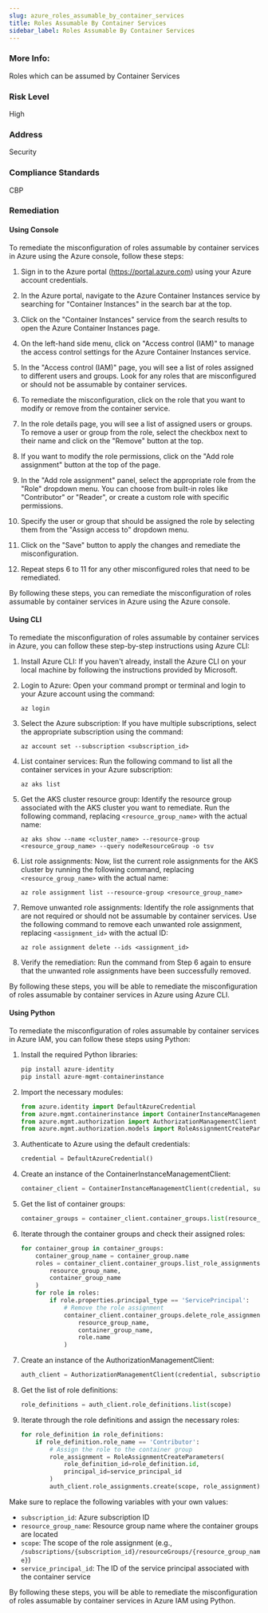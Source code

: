 ```yaml
---
slug: azure_roles_assumable_by_container_services
title: Roles Assumable By Container Services
sidebar_label: Roles Assumable By Container Services
---
```


### More Info:

Roles which can be assumed by Container Services

### Risk Level

High

### Address

Security

### Compliance Standards

CBP
### Remediation

#### Using Console

To remediate the misconfiguration of roles assumable by container services in Azure using the Azure console, follow these steps:

1. Sign in to the Azure portal (https://portal.azure.com) using your Azure account credentials.

2. In the Azure portal, navigate to the Azure Container Instances service by searching for "Container Instances" in the search bar at the top.

3. Click on the "Container Instances" service from the search results to open the Azure Container Instances page.

4. On the left-hand side menu, click on "Access control (IAM)" to manage the access control settings for the Azure Container Instances service.

5. In the "Access control (IAM)" page, you will see a list of roles assigned to different users and groups. Look for any roles that are misconfigured or should not be assumable by container services.

6. To remediate the misconfiguration, click on the role that you want to modify or remove from the container service.

7. In the role details page, you will see a list of assigned users or groups. To remove a user or group from the role, select the checkbox next to their name and click on the "Remove" button at the top.

8. If you want to modify the role permissions, click on the "Add role assignment" button at the top of the page.

9. In the "Add role assignment" panel, select the appropriate role from the "Role" dropdown menu. You can choose from built-in roles like "Contributor" or "Reader", or create a custom role with specific permissions.

10. Specify the user or group that should be assigned the role by selecting them from the "Assign access to" dropdown menu.

11. Click on the "Save" button to apply the changes and remediate the misconfiguration.

12. Repeat steps 6 to 11 for any other misconfigured roles that need to be remediated.

By following these steps, you can remediate the misconfiguration of roles assumable by container services in Azure using the Azure console.

#### Using CLI

To remediate the misconfiguration of roles assumable by container services in Azure, you can follow these step-by-step instructions using Azure CLI:

1. Install Azure CLI: If you haven't already, install the Azure CLI on your local machine by following the instructions provided by Microsoft.

2. Login to Azure: Open your command prompt or terminal and login to your Azure account using the command:
   ```
   az login
   ```

3. Select the Azure subscription: If you have multiple subscriptions, select the appropriate subscription using the command:
   ```
   az account set --subscription <subscription_id>
   ```

4. List container services: Run the following command to list all the container services in your Azure subscription:
   ```
   az aks list
   ```

5. Get the AKS cluster resource group: Identify the resource group associated with the AKS cluster you want to remediate. Run the following command, replacing `<resource_group_name>` with the actual name:
   ```
   az aks show --name <cluster_name> --resource-group <resource_group_name> --query nodeResourceGroup -o tsv
   ```

6. List role assignments: Now, list the current role assignments for the AKS cluster by running the following command, replacing `<resource_group_name>` with the actual name:
   ```
   az role assignment list --resource-group <resource_group_name>
   ```

7. Remove unwanted role assignments: Identify the role assignments that are not required or should not be assumable by container services. Use the following command to remove each unwanted role assignment, replacing `<assignment_id>` with the actual ID:
   ```
   az role assignment delete --ids <assignment_id>
   ```

8. Verify the remediation: Run the command from Step 6 again to ensure that the unwanted role assignments have been successfully removed.

By following these steps, you will be able to remediate the misconfiguration of roles assumable by container services in Azure using Azure CLI.

#### Using Python

To remediate the misconfiguration of roles assumable by container services in Azure IAM, you can follow these steps using Python:

1. Install the required Python libraries:
   ```python
   pip install azure-identity
   pip install azure-mgmt-containerinstance
   ```

2. Import the necessary modules:
   ```python
   from azure.identity import DefaultAzureCredential
   from azure.mgmt.containerinstance import ContainerInstanceManagementClient
   from azure.mgmt.authorization import AuthorizationManagementClient
   from azure.mgmt.authorization.models import RoleAssignmentCreateParameters
   ```

3. Authenticate to Azure using the default credentials:
   ```python
   credential = DefaultAzureCredential()
   ```

4. Create an instance of the ContainerInstanceManagementClient:
   ```python
   container_client = ContainerInstanceManagementClient(credential, subscription_id)
   ```

5. Get the list of container groups:
   ```python
   container_groups = container_client.container_groups.list(resource_group_name)
   ```

6. Iterate through the container groups and check their assigned roles:
   ```python
   for container_group in container_groups:
       container_group_name = container_group.name
       roles = container_client.container_groups.list_role_assignments(
           resource_group_name,
           container_group_name
       )
       for role in roles:
           if role.properties.principal_type == 'ServicePrincipal':
               # Remove the role assignment
               container_client.container_groups.delete_role_assignment(
                   resource_group_name,
                   container_group_name,
                   role.name
               )
   ```

7. Create an instance of the AuthorizationManagementClient:
   ```python
   auth_client = AuthorizationManagementClient(credential, subscription_id)
   ```

8. Get the list of role definitions:
   ```python
   role_definitions = auth_client.role_definitions.list(scope)
   ```

9. Iterate through the role definitions and assign the necessary roles:
   ```python
   for role_definition in role_definitions:
       if role_definition.role_name == 'Contributor':
           # Assign the role to the container group
           role_assignment = RoleAssignmentCreateParameters(
               role_definition_id=role_definition.id,
               principal_id=service_principal_id
           )
           auth_client.role_assignments.create(scope, role_assignment)
   ```

Make sure to replace the following variables with your own values:
- `subscription_id`: Azure subscription ID
- `resource_group_name`: Resource group name where the container groups are located
- `scope`: The scope of the role assignment (e.g., `/subscriptions/{subscription_id}/resourceGroups/{resource_group_name}`)
- `service_principal_id`: The ID of the service principal associated with the container service

By following these steps, you will be able to remediate the misconfiguration of roles assumable by container services in Azure IAM using Python.


